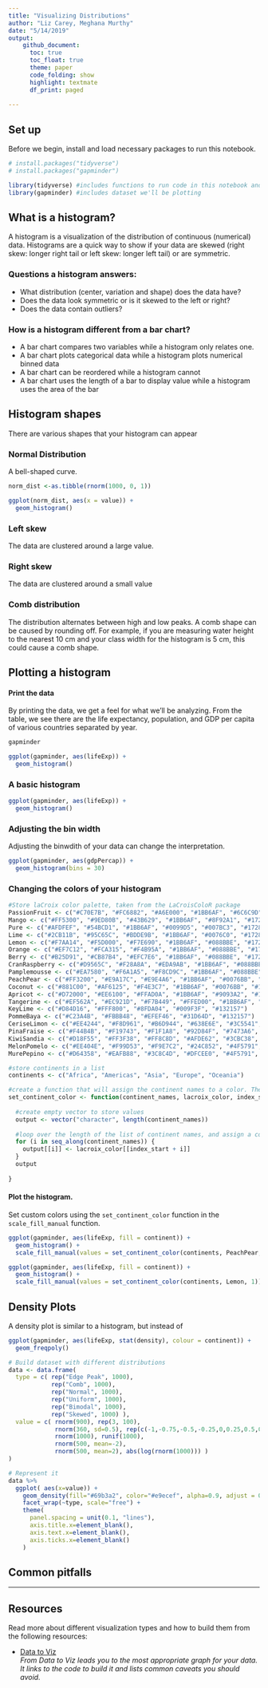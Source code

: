 ```yaml
---
title: "Visualizing Distributions"
author: "Liz Carey, Meghana Murthy"
date: "5/14/2019"
output:  
    github_document: 
      toc: true
      toc_float: true
      theme: paper
      code_folding: show
      highlight: textmate
      df_print: paged
    
---
```


## Set up  

Before we begin, install and load necessary packages to run this notebook. 

```r
# install.packages("tidyverse")
# install.packages("gapminder")
```


```r

library(tidyverse) #includes functions to run code in this notebook and
library(gapminder) #includes dataset we'll be plotting
```

## What is a histogram? 

A histogram is a visualization of the distribution of continuous (numerical) data. 
Histograms are a quick way to show if your data are skewed (right skew: longer right tail or left skew: longer left tail) or are symmetric. 

### Questions a histogram answers:  
+ What distribution (center, variation and shape) does the data have?
+ Does the data look symmetric or is it skewed to the left or right?
+ Does the data contain outliers?

### How is a histogram different from a bar chart? 
+ A bar chart compares two variables while a histogram only relates one. 
+ A bar chart plots categorical data while a histogram plots numerical binned data
+ A bar chart can be reordered while a histogram cannot
+ A bar chart uses the length of a bar to display value while a histogram uses the area of the bar

## Histogram shapes  
There are various shapes that your histogram can appear

### Normal Distribution
A bell-shaped curve. 
```r
norm_dist <-as.tibble(rnorm(1000, 0, 1))

ggplot(norm_dist, aes(x = value)) + 
  geom_histogram()

```


### Left skew
The data are clustered around a large value.  

### Right skew  
The data are clustered around a small value 

### Comb distribution
The distribution alternates between high and low peaks. A comb shape can be caused by rounding off. For example, if you are measuring water height to the nearest 10 cm and your class width for the histogram is 5 cm, this could cause a comb shape.


## Plotting a histogram



#### Print the data
By printing the data, we get a feel for what we'll be analyzing. 
From the table, we see there are the life expectancy, population, and GDP per capita of various countries separated by year. 

```r
gapminder
```

```r
ggplot(gapminder, aes(lifeExp)) + 
  geom_histogram()
```

### A basic histogram
```r
ggplot(gapminder, aes(lifeExp)) +
  geom_histogram()
```

### Adjusting the bin width  

Adjusting the binwdith of your data can change the interpretation.

```r
ggplot(gapminder, aes(gdpPercap)) +
  geom_histogram(bins = 30)
```


### Changing the colors of your histogram

```r

#Store laCroix color palette, taken from the LaCroisColoR package
PassionFruit <- c("#C70E7B", "#FC6882", "#A6E000", "#1BB6AF", "#6C6C9D", "#172869")
Mango <- c("#FF5300", "#9ED80B", "#43B629", "#1BB6AF", "#8F92A1", "#172869")
Pure <- c("#AFDFEF", "#54BCD1", "#1BB6AF", "#0099D5", "#007BC3", "#172869")
Lime <- c("#2CB11B", "#95C65C", "#BDDE9B", "#1BB6AF", "#0076C0", "#172869")
Lemon <- c("#F7AA14", "#F5D000", "#F7E690", "#1BB6AF", "#088BBE", "#172869")
Orange <- c("#EF7C12", "#FCA315", "#F4B95A", "#1BB6AF", "#088BBE", "#172869")
Berry <- c("#B25D91", "#CB87B4", "#EFC7E6", "#1BB6AF", "#088BBE", "#172869")
CranRaspberry <- c("#D9565C", "#F28A8A", "#EDA9AB", "#1BB6AF", "#088BBE", "#172869")
Pamplemousse <- c("#EA7580", "#F6A1A5", "#F8CD9C", "#1BB6AF", "#088BBE", "#172869")
PeachPear <- c("#FF3200", "#E9A17C", "#E9E4A6", "#1BB6AF", "#0076BB", "#172869")
Coconut <- c("#881C00", "#AF6125", "#F4E3C7", "#1BB6AF", "#0076BB", "#172869")
Apricot <- c("#D72000", "#EE6100", "#FFAD0A", "#1BB6AF", "#9093A2", "#132157")
Tangerine <- c("#EF562A", "#EC921D", "#F7B449", "#FFED00", "#1BB6AF", "#9093A2", "#132157")
KeyLime <- c("#D84D16", "#FFF800", "#8FDA04", "#009F3F", "#132157")
PommeBaya <- c("#C23A4B", "#FBBB48", "#EFEF46", "#31D64D", "#132157")
CeriseLimon <- c("#EE4244", "#F8D961", "#B6D944", "#638E6E", "#3C5541", "#132157")
PinaFraise <- c("#F44B4B", "#F19743", "#F1F1A8", "#92D84F", "#7473A6", "#132157")
KiwiSandia <- c("#D18F55", "#FF3F38", "#FF8C8D", "#AFDE62", "#3CBC38", "#4F5791", " #132157")
MelonPomelo <- c("#EE404E", "#F99D53", "#F9E7C2", "#24C852", "#4F5791", "#132157")
MurePepino <- c("#D64358", "#EAFB88", "#3C8C4D", "#DFCEE0", "#4F5791", "#132157")
```

```r
#store continents in a list
continents <- c("Africa", "Americas", "Asia", "Europe", "Oceania")

#create a function that will assign the continent names to a color. The function takes three inputs: the list of variables to be colored (e.g. continent names), the type of laCroix palette, and the start of the index. change the index_start to 0 or 1 to get variations of laCroix palette.
set_continent_color <- function(continent_names, lacroix_color, index_start) {
  
  #create empty vector to store values
  output <- vector("character", length(continent_names))
  
  #loop over the length of the list of continent names, and assign a color to each continent
  for (i in seq_along(continent_names)) {
    output[[i]] <- lacroix_color[[index_start + i]]
  }
  output 
  
}

```

#### Plot the histogram.  

Set custom colors using the `set_continent_color` function in the `scale_fill_manual` function.

<div class = "row">
  
<div class = "col-md-6">
```r

ggplot(gapminder, aes(lifeExp, fill = continent)) +
  geom_histogram() + 
  scale_fill_manual(values = set_continent_color(continents, PeachPear, 1))
```
</div>

<div class = "col-md-6">
```r

ggplot(gapminder, aes(lifeExp, fill = continent)) +
  geom_histogram() + 
  scale_fill_manual(values = set_continent_color(continents, Lemon, 1))
```  
</div>

</div>
  
## Density Plots  
A density plot is similar to a histogram, but instead of 

```r
ggplot(gapminder, aes(lifeExp, stat(density), colour = continent)) +
  geom_freqpoly()
```
```r
# Build dataset with different distributions
data <- data.frame(
  type = c( rep("Edge Peak", 1000), 
            rep("Comb", 1000), 
            rep("Normal", 1000), 
            rep("Uniform", 1000), 
            rep("Bimodal", 1000), 
            rep("Skewed", 1000) ),
  value = c( rnorm(900), rep(3, 100), 
             rnorm(360, sd=0.5), rep(c(-1,-0.75,-0.5,-0.25,0,0.25,0.5,0.75), 80), 
             rnorm(1000), runif(1000), 
             rnorm(500, mean=-2), 
             rnorm(500, mean=2), abs(log(rnorm(1000))) )
)

# Represent it
data %>%
  ggplot( aes(x=value)) +
    geom_density(fill="#69b3a2", color="#e9ecef", alpha=0.9, adjust = 0.5) +
    facet_wrap(~type, scale="free") +
    theme(
      panel.spacing = unit(0.1, "lines"),
      axis.title.x=element_blank(),
      axis.text.x=element_blank(),
      axis.ticks.x=element_blank()
    )
```

## Common pitfalls  


*** 

## Resources

Read more about different visualization types and how to build them from the following resources:  

+  [Data to Viz](https://www.data-to-viz.com/)  
    *From Data to Viz leads you to the most appropriate graph for your data. It links to the code to build it and lists common caveats you should avoid.*

